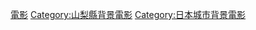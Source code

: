 {{DEFAULTSORT:Kouhu}}
[[Category:甲府市背景作品|電影]]
[[Category:山梨縣背景電影|Category:山梨縣背景電影]]
[[Category:日本城市背景電影|Category:日本城市背景電影]]